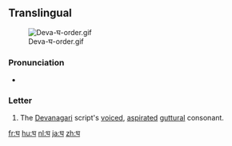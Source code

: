 ==Translingual==
[[File:Deva-घ-order.gif|thumb]]

===Pronunciation===
* {{IPA|/gʱə/|lang=mul}}

===Letter===
{{mul-deva|gha}}

# The [[Devanagari]] script's [[voiced]], [[aspirated]] [[guttural]] consonant.

[[fr:घ]]
[[hu:घ]]
[[nl:घ]]
[[ja:घ]]
[[zh:घ]]